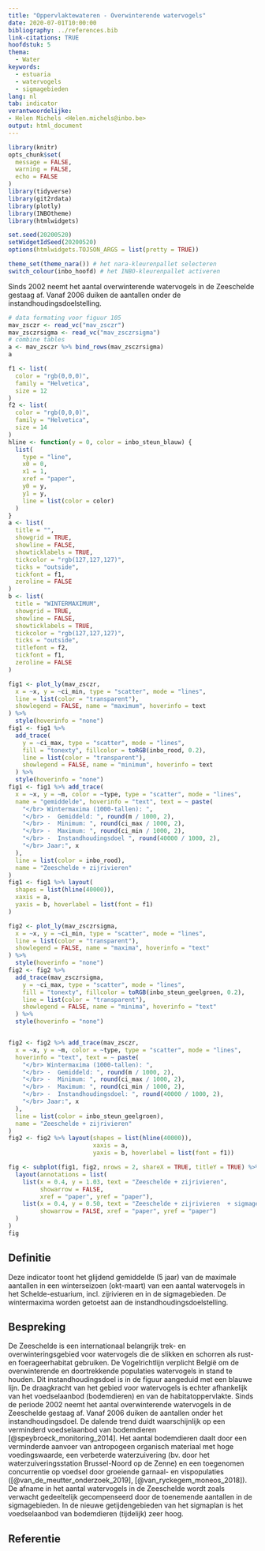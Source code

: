 ```yaml
---
title: "Oppervlaktewateren - Overwinterende watervogels"
date: 2020-07-01T10:00:00
bibliography: ../references.bib
link-citations: TRUE
hoofdstuk: 5
thema:
  - Water
keywords:
  - estuaria
  - watervogels
  - sigmagebieden
lang: nl
tab: indicator
verantwoordelijke:
- Helen Michels <Helen.michels@inbo.be>
output: html_document
---
```


```r
library(knitr)
opts_chunk$set(
  message = FALSE,
  warning = FALSE,
  echo = FALSE
)
library(tidyverse)
library(git2rdata)
library(plotly)
library(INBOtheme)
library(htmlwidgets)

set.seed(20200520)
setWidgetIdSeed(20200520)
options(htmlwidgets.TOJSON_ARGS = list(pretty = TRUE))

theme_set(theme_nara()) # het nara-kleurenpallet selecteren
switch_colour(inbo_hoofd) # het INBO-kleurenpallet activeren
```
Sinds 2002 neemt het aantal overwinterende watervogels in de Zeeschelde gestaag af.
Vanaf 2006 duiken de aantallen onder de instandhoudingsdoelstelling.

```r
# data formating voor figuur 105
mav_zsczr <- read_vc("mav_zsczr")
mav_zsczrsigma <- read_vc("mav_zsczrsigma")
# combine tables
a <- mav_zsczr %>% bind_rows(mav_zsczrsigma)
a
```
```r
f1 <- list(
  color = "rgb(0,0,0)",
  family = "Helvetica",
  size = 12
)
f2 <- list(
  color = "rgb(0,0,0)",
  family = "Helvetica",
  size = 14
)
hline <- function(y = 0, color = inbo_steun_blauw) {
  list(
    type = "line",
    x0 = 0,
    x1 = 1,
    xref = "paper",
    y0 = y,
    y1 = y,
    line = list(color = color)
  )
}
a <- list(
  title = "",
  showgrid = TRUE,
  showline = FALSE,
  showticklabels = TRUE,
  tickcolor = "rgb(127,127,127)",
  ticks = "outside",
  tickfont = f1,
  zeroline = FALSE
)
b <- list(
  title = "WINTERMAXIMUM",
  showgrid = TRUE,
  showline = FALSE,
  showticklabels = TRUE,
  tickcolor = "rgb(127,127,127)",
  ticks = "outside",
  titlefont = f2,
  tickfont = f1,
  zeroline = FALSE
)

fig1 <- plot_ly(mav_zsczr,
  x = ~x, y = ~ci_min, type = "scatter", mode = "lines",
  line = list(color = "transparent"),
  showlegend = FALSE, name = "maximum", hoverinfo = text
) %>%
  style(hoverinfo = "none")
fig1 <- fig1 %>%
  add_trace(
    y = ~ci_max, type = "scatter", mode = "lines",
    fill = "tonexty", fillcolor = toRGB(inbo_rood, 0.2),
    line = list(color = "transparent"),
    showlegend = FALSE, name = "minimum", hoverinfo = text
  ) %>%
  style(hoverinfo = "none")
fig1 <- fig1 %>% add_trace(
  x = ~x, y = ~m, color = ~type, type = "scatter", mode = "lines",
  name = "gemiddelde", hoverinfo = "text", text = ~ paste(
    "</br> Wintermaxima (1000-tallen): ",
    "</br> -  Gemiddeld: ", round(m / 1000, 2),
    "</br> -  Minimum: ", round(ci_max / 1000, 2),
    "</br> -  Maximum: ", round(ci_min / 1000, 2),
    "</br> -  Instandhoudingsdoel ", round(40000 / 1000, 2),
    "</br> Jaar:", x
  ),
  line = list(color = inbo_rood),
  name = "Zeeschelde + zijrivieren"
)
fig1 <- fig1 %>% layout(
  shapes = list(hline(40000)),
  xaxis = a,
  yaxis = b, hoverlabel = list(font = f1)
)

fig2 <- plot_ly(mav_zsczrsigma,
  x = ~x, y = ~ci_min, type = "scatter", mode = "lines",
  line = list(color = "transparent"),
  showlegend = FALSE, name = "maxima", hoverinfo = "text"
) %>%
  style(hoverinfo = "none")
fig2 <- fig2 %>%
  add_trace(mav_zsczrsigma,
    y = ~ci_max, type = "scatter", mode = "lines",
    fill = "tonexty", fillcolor = toRGB(inbo_steun_geelgroen, 0.2),
    line = list(color = "transparent"),
    showlegend = FALSE, name = "minima", hoverinfo = "text"
  ) %>%
  style(hoverinfo = "none")


fig2 <- fig2 %>% add_trace(mav_zsczr,
  x = ~x, y = ~m, color = ~type, type = "scatter", mode = "lines",
  hoverinfo = "text", text = ~ paste(
    "</br> Wintermaxima (1000-tallen): ",
    "</br> -  Gemiddeld: ", round(m / 1000, 2),
    "</br> -  Minimum: ", round(ci_max / 1000, 2),
    "</br> -  Maximum: ", round(ci_min / 1000, 2),
    "</br> -  Instandhoudingsdoel: ", round(40000 / 1000, 2),
    "</br> Jaar:", x
  ),
  line = list(color = inbo_steun_geelgroen),
  name = "Zeeschelde + zijrivieren"
)
fig2 <- fig2 %>% layout(shapes = list(hline(40000)),
                        xaxis = a,
                        yaxis = b, hoverlabel = list(font = f1))

fig <- subplot(fig1, fig2, nrows = 2, shareX = TRUE, titleY = TRUE) %>%
  layout(annotations = list(
    list(x = 0.4, y = 1.03, text = "Zeeschelde + zijrivieren",
         showarrow = FALSE,
         xref = "paper", yref = "paper"),
    list(x = 0.4, y = 0.50, text = "Zeeschelde + zijrivieren  + sigmagebieden",
         showarrow = FALSE, xref = "paper", yref = "paper")
  )
)
fig
```

## Definitie
Deze indicator toont het glijdend gemiddelde (5 jaar) van de maximale aantallen in een winterseizoen (okt-maart) van een aantal watervogels in het Schelde-estuarium, incl. zijrivieren en in de sigmagebieden. De wintermaxima worden getoetst aan de instandhoudingsdoelstelling.

## Bespreking
De Zeeschelde is een internationaal belangrijk trek- en overwinteringsgebied voor watervogels die de slikken en schorren als rust- en foerageerhabitat gebruiken. De Vogelrichtlijn verplicht België om de overwinterende en doortrekkende populaties watervogels in stand te houden. Dit instandhoudingsdoel is in de figuur aangeduid met een  blauwe lijn. De draagkracht van het gebied voor watervogels is echter afhankelijk van het voedselaanbod (bodemdieren) en van de habitatoppervlakte. Sinds de periode 2002 neemt het aantal overwinterende watervogels in de Zeeschelde gestaag af. Vanaf 2006 duiken de aantallen onder het instandhoudingsdoel.
De dalende trend duidt waarschijnlijk op een verminderd voedselaanbod van bodemdieren [@speybroeck_monitoring_2014].
Het aantal bodemdieren daalt door een verminderde aanvoer van antropogeen organisch materiaal met hoge voedingswaarde, een verbeterde waterzuivering (bv. door het waterzuiveringsstation Brussel-Noord op de Zenne) en een toegenomen concurrentie op voedsel door groeiende garnaal- en vispopulaties ([@van_de_meutter_onderzoek_2019], [@van_ryckegem_moneos_2018]).
De afname in het aantal watervogels in de Zeeschelde wordt zoals verwacht gedeeltelijk gecompenseerd door de toenemende aantallen in de sigmagebieden.
In de nieuwe getijdengebieden van het sigmaplan is het voedselaanbod van bodemdieren (tijdelijk) zeer hoog.

## Referentie
